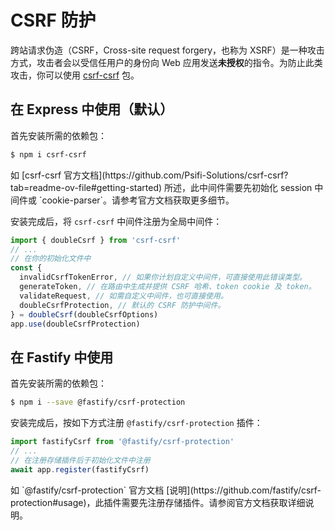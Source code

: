 # CSRF 防护

跨站请求伪造（CSRF，Cross-site request forgery，也称为 XSRF）是一种攻击方式，攻击者会以受信任用户的身份向 Web 应用发送**未授权**的指令。为防止此类攻击，你可以使用 [csrf-csrf](https://github.com/Psifi-Solutions/csrf-csrf) 包。

## 在 Express 中使用（默认）

首先安装所需的依赖包：

```bash
$ npm i csrf-csrf
```

<CalloutInfo type="warning">
  如 [csrf-csrf
  官方文档](https://github.com/Psifi-Solutions/csrf-csrf?tab=readme-ov-file#getting-started)
  所述，此中间件需要先初始化 session 中间件或 `cookie-parser`。请参考官方文档获取更多细节。
</CalloutInfo>

安装完成后，将 `csrf-csrf` 中间件注册为全局中间件：

```ts
import { doubleCsrf } from 'csrf-csrf'
// ...
// 在你的初始化文件中
const {
  invalidCsrfTokenError, // 如果你计划自定义中间件，可直接使用此错误类型。
  generateToken, // 在路由中生成并提供 CSRF 哈希、token cookie 及 token。
  validateRequest, // 如需自定义中间件，也可直接使用。
  doubleCsrfProtection, // 默认的 CSRF 防护中间件。
} = doubleCsrf(doubleCsrfOptions)
app.use(doubleCsrfProtection)
```

## 在 Fastify 中使用

首先安装所需的依赖包：

```bash
$ npm i --save @fastify/csrf-protection
```

安装完成后，按如下方式注册 `@fastify/csrf-protection` 插件：

```ts
import fastifyCsrf from '@fastify/csrf-protection'
// ...
// 在注册存储插件后于初始化文件中注册
await app.register(fastifyCsrf)
```

<CalloutInfo type="warning" q>
  如 `@fastify/csrf-protection` 官方文档
  [说明](https://github.com/fastify/csrf-protection#usage)，此插件需要先注册存储插件。请参阅官方文档获取详细说明。
</CalloutInfo>
